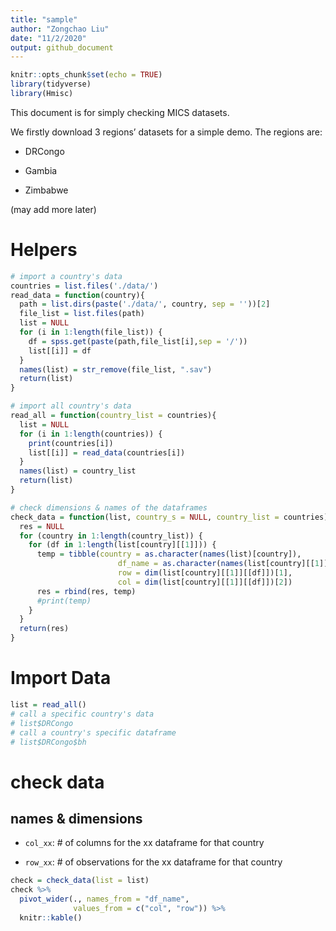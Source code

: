```yaml
---
title: "sample"
author: "Zongchao Liu"
date: "11/2/2020"
output: github_document
---
```


```r
knitr::opts_chunk$set(echo = TRUE)
library(tidyverse)
library(Hmisc)
```

This document is for simply checking MICS datasets.

We firstly download 3 regions' datasets for a simple demo. The regions are:

- DRCongo

- Gambia

- Zimbabwe

(may add more later)

# Helpers

```r
# import a country's data
countries = list.files('./data/')
read_data = function(country){
  path = list.dirs(paste('./data/', country, sep = ''))[2]
  file_list = list.files(path)
  list = NULL
  for (i in 1:length(file_list)) {
    df = spss.get(paste(path,file_list[i],sep = '/'))
    list[[i]] = df
  }
  names(list) = str_remove(file_list, ".sav")
  return(list)
}

# import all country's data
read_all = function(country_list = countries){
  list = NULL
  for (i in 1:length(countries)) {
    print(countries[i])
    list[[i]] = read_data(countries[i])
  }
  names(list) = country_list
  return(list)
}

# check dimensions & names of the dataframes
check_data = function(list, country_s = NULL, country_list = countries){
  res = NULL
  for (country in 1:length(country_list)) {
    for (df in 1:length(list[country][[1]])) {
      temp = tibble(country = as.character(names(list)[country]),
                        df_name = as.character(names(list[country][[1]])[df]),
                        row = dim(list[country][[1]][[df]])[1],
                        col = dim(list[country][[1]][[df]])[2])
      res = rbind(res, temp)
      #print(temp)
    }
  }
  return(res)
}
```

# Import Data

```r
list = read_all()
# call a specific country's data
# list$DRCongo
# call a country's specific dataframe
# list$DRCongo$bh
```
 
# check data

## names & dimensions

- `col_xx`: # of columns for the xx dataframe for that country

- `row_xx`: # of observations for the xx dataframe for that country

```r
check = check_data(list = list)
check %>% 
  pivot_wider(., names_from = "df_name",
              values_from = c("col", "row")) %>%
  knitr::kable()
```


